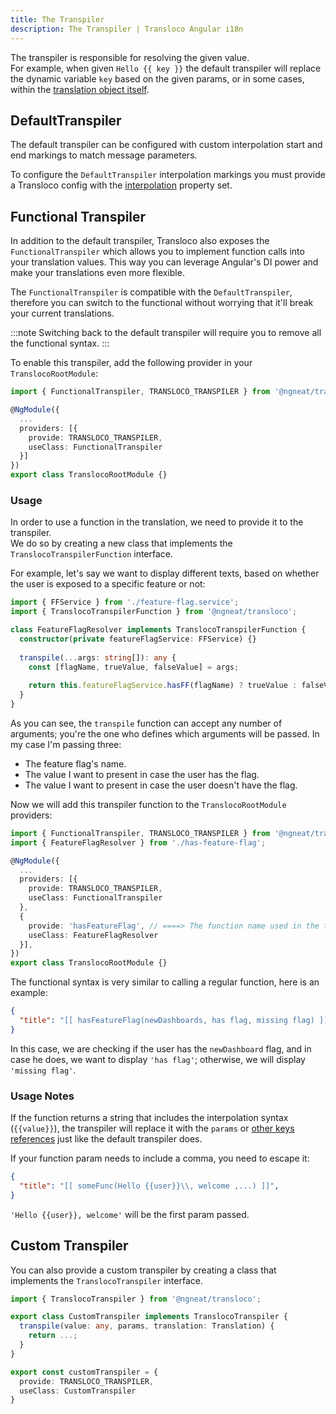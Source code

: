 ```yaml
---
title: The Transpiler
description: The Transpiler | Transloco Angular i18n
---
```


The transpiler is responsible for resolving the given value.  
For example, when given `Hello {{ key }}` the default transpiler will replace the dynamic variable `key` based on the given params, or in some cases, within the [translation object itself](./additional-functionality#reference-other-keys).

## DefaultTranspiler
The default transpiler can be configured with custom interpolation start and end markings to match message parameters.

To configure the `DefaultTranspiler` interpolation markings you must provide a Transloco config with the [interpolation](./config-options#interpolation) property set. 

## Functional Transpiler

In addition to the default transpiler, Transloco also exposes the `FunctionalTranspiler` which allows you to implement function calls into your translation values. This way you can leverage Angular's DI power and make your translations even more flexible.

The `FunctionalTranspiler` is compatible with the `DefaultTranspiler`, therefore you can switch to the functional without worrying that it'll break your current translations. 

:::note
Switching back to the default transpiler will require you to remove all the functional syntax.
:::

To enable this transpiler, add the following provider in your `TranslocoRootModule`:

```ts title="transloco-root.module.ts"
import { FunctionalTranspiler, TRANSLOCO_TRANSPILER } from '@ngneat/transloco';

@NgModule({
  ...
  providers: [{
    provide: TRANSLOCO_TRANSPILER,
    useClass: FunctionalTranspiler
  }]
})
export class TranslocoRootModule {}
```

### Usage

In order to use a function in the translation, we need to provide it to the transpiler.  
We do so by creating a new class that implements the `TranslocoTranspilerFunction` interface.
  
For example, let's say we want to display different texts, based on whether the user is exposed to a specific feature or not:

```ts title="has-feature-flag.ts"
import { FFService } from './feature-flag.service';
import { TranslocoTranspilerFunction } from '@ngneat/transloco';

class FeatureFlagResolver implements TranslocoTranspilerFunction {
  constructor(private featureFlagService: FFService) {}
  
  transpile(...args: string[]): any {
    const [flagName, trueValue, falseValue] = args;
    
    return this.featureFlagService.hasFF(flagName) ? trueValue : falseValue;
  }
}
```
As you can see, the `transpile` function can accept any number of arguments; you're the one who defines which arguments will be passed. In my case I'm passing three:
* The feature flag's name.
* The value I want to present in case the user has the flag.
* The value I want to present in case the user doesn't have the flag.

Now we will add this transpiler function to the `TranslocoRootModule` providers:

```ts title="transloco-root.module.ts"
import { FunctionalTranspiler, TRANSLOCO_TRANSPILER } from '@ngneat/transloco';
import { FeatureFlagResolver } from './has-feature-flag';

@NgModule({
  ...
  providers: [{
    provide: TRANSLOCO_TRANSPILER,
    useClass: FunctionalTranspiler
  },
  {
    provide: 'hasFeatureFlag', // ====> The function name used in the translation
    useClass: FeatureFlagResolver
  }],
})
export class TranslocoRootModule {}
```

The functional syntax is very similar to calling a regular function, here is an example:

```json title="en.json"
{
  "title": "[[ hasFeatureFlag(newDashboards, has flag, missing flag) ]]",
}
```

In this case, we are checking if the user has the `newDashboard` flag, and in case he does, we want to display `'has flag'`; otherwise, we will display `'missing flag'`.

### Usage Notes 

If the function returns a string that includes the interpolation syntax (`{{value}}`), the transpiler will replace it with the `params` or [other keys references](./additional-functionality#reference-other-keys) just like the default transpiler does.

If your function param needs to include a comma, you need to escape it:
```json title="en.json"
{
  "title": "[[ someFunc(Hello {{user}}\\, welcome ,...) ]]",
}
```
`'Hello {{user}}, welcome'` will be the first param passed.

## Custom Transpiler

You can also provide a custom transpiler by creating a class that implements the `TranslocoTranspiler` interface.

```ts
import { TranslocoTranspiler } from '@ngneat/transloco';

export class CustomTranspiler implements TranslocoTranspiler {
  transpile(value: any, params, translation: Translation) {
    return ...;
  }
}

export const customTranspiler = {
  provide: TRANSLOCO_TRANSPILER,
  useClass: CustomTranspiler
}
```
